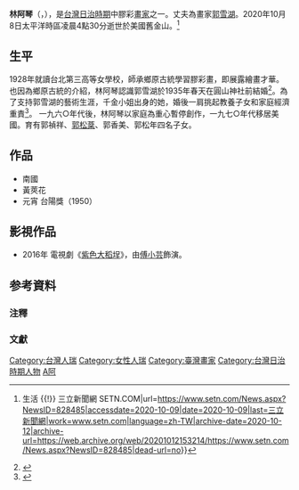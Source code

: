 {{Infobox Person
| name = 林阿琴
| birthname = 
| image_name = 1957林阿琴.jpg
| imagesize = 200px
| image_caption = 攝於1957年
| birth_date       =  1915年9月29日
| birth_place      = {{TWN-JPN}}
| death_date       = {{death_date_and_age|2020|10|8|1915|9|29|mf=y}}
| death_place      = {{USA}}[[加利福尼亞州|加利福尼亞州]][[舊金山灣區|舊金山灣區]]望海山莊<ref>{{Cite web |url=https://news.ltn.com.tw/news/life/breakingnews/3316669 |title=日治時期畫家郭雪湖之妻辭世 林阿琴享嵩壽105歲 |access-date=2020-10-11 |archive-date=2020-11-30 |archive-url=https://web.archive.org/web/20201130114841/https://news.ltn.com.tw/news/life/breakingnews/3316669 |dead-url=no }}</ref>
| nationality = {{JPN-EMP}}（1915年－1945年）<br>{{ROC}}（1945年－2020年）
| education        = 台北第三高等女學校（1928年－1930年）
| field = [[繪畫|繪畫]]
| notable_works = 
| famous works = 
| training = 
| movement = 
| spouse = {{marriage|[[郭雪湖|郭雪湖]]|1935|2012|reason=widowed}}
| children = 郭禎祥（長女）<br/>[[郭松棻|郭松棻]]（長子）<br/>郭香美（次女）<br/>郭松年（次子）
| awards =台陽獎（1950年）
|}}

'''林阿琴'''（{{lang-nan|Lîm O-khîm}}，{{bd|1915年|9月29日|2020年|10月8日|catIdx=Lin林}}），是[[台灣日治時期|台灣日治時期]]中膠彩[[畫家|畫家]]之一。丈夫為畫家[[郭雪湖|郭雪湖]]。2020年10月8日太平洋時區凌晨4點30分逝世於美國舊金山。<ref>{{Cite web|title=前輩畫家郭雪湖妻子林阿琴辭世 享嵩壽105歲 {{!}} 生活 {{!}} 三立新聞網 SETN.COM|url=https://www.setn.com/News.aspx?NewsID=828485|accessdate=2020-10-09|date=2020-10-09|last=三立新聞網|work=www.setn.com|language=zh-TW|archive-date=2020-10-12|archive-url=https://web.archive.org/web/20201012153214/https://www.setn.com/News.aspx?NewsID=828485|dead-url=no}}</ref>

== 生平 ==
1928年就讀台北第三高等女學校，師承鄉原古統學習膠彩畫，即展露繪畫才華。也因為鄉原古統的介紹，林阿琴認識郭雪湖於1935年春天在圓山神社前結婚<ref>{{Cite web |url=http://www.storm.mg/lifestyle/145050 |title=台灣第一國寶畫家背後的溫柔力量：結婚77年來她放棄夢想，一生守護丈夫藝術夢 |access-date=2017-04-12 |archive-date=2019-12-29 |archive-url=https://web.archive.org/web/20191229221300/https://www.storm.mg/lifestyle/145050 |dead-url=no }}</ref>。為了支持郭雪湖的藝術生涯，千金小姐出身的她，婚後一肩挑起教養子女和家庭經濟重責<ref>{{Cite web |url=http://www.chinatimes.com/newspapers/20130623001513-260115 |title=現當代女性藝術 演繹五部曲 |access-date=2016-02-16 |archive-date=2019-06-29 |archive-url=https://web.archive.org/web/20190629060417/https://www.chinatimes.com/newspapers/20130623001513-260115 |dead-url=no }}</ref>。
一九六○年代後，林阿琴以家庭為重心暫停創作，一九七○年代移居美國。育有郭禎祥、[[郭松棻|郭松棻]]、郭香美、郭松年四名子女。

== 作品 ==
*南國 
*黃莢花
*元宵 台陽獎（1950）

==影視作品==
*2016年 電視劇《[[紫色大稻埕|紫色大稻埕]]》，由[[傅小芸|傅小芸]]飾演。

==参考資料==
===注釋===
<div class="references-small">
<references />
</div>
===文獻===

{{DEFAULTSORT:Lin林}}
{{台灣日治時期藝術家}}
[[Category:台灣人瑞|Category:台灣人瑞]]
[[Category:女性人瑞|Category:女性人瑞]]
[[Category:臺灣畫家|Category:臺灣畫家]]
[[Category:台灣日治時期人物|Category:台灣日治時期人物]]
[[Category:林姓|A阿]]